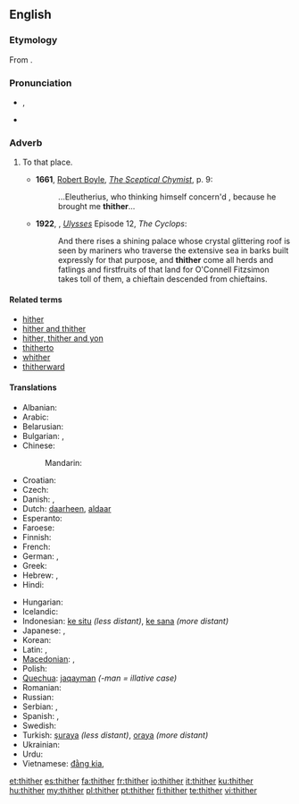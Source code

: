 ==English==

===Etymology===
From {{etyl|ang}} {{term|þider}}.

===Pronunciation===
* {{IPA|/θɪðəɹ/|/ðɪðəɹ/|lang=en}}, {{SAMPA|/TID@(r\)/|/DID@(r\)/}}
* {{audio|en-us-thither.ogg|Audio (US)}}
*: {{rhymes|ɪðə(r)}}

===Adverb===
{{en-adv|-}}

# {{chiefly|literary|_|or|_|legal|dated}} To that place.
#* '''1661''', [[w:Robert Boyle|Robert Boyle]], ''[[s:Sceptical Chymist|The Sceptical Chymist]]'', p. 9:
#*: ...Eleutherius, who thinking himself concern'd , because he brought me '''thither'''...
#* '''1922''', {{w|James Joyce}}, ''[[w:Ulysses (novel)|Ulysses]]'' Episode 12, ''The Cyclops'':
#*: And there rises a shining palace whose crystal glittering roof is seen by mariners who traverse the extensive sea in barks built expressly for that purpose, and '''thither''' come all herds and fatlings and firstfruits of that land for O'Connell Fitzsimon takes toll of them, a chieftain descended from chieftains.

====Related terms====
* [[hither]]
* [[hither and thither]]
* [[hither, thither and yon]]
* [[thitherto]]
* [[whither]]
* [[thitherward]]

====Translations====
{{trans-top| to that place }}
* Albanian: {{t+|sq|andej|xs=Albanian}}
* Arabic: {{t|ar|إلى هناك|tr='íla hunaak|sc=Arab}}
* Belarusian: {{t|be|туды|tr=tudý|sc=Cyrl}}
* Bulgarian: {{t|bg|натам|tr=natam|sc=Cyrl}}, {{t|bg|нататък|tr=natatǎk|sc=Cyrl}}
* Chinese:
*: Mandarin: {{t|zh|到那里|tr=dào nàlǐ|sc=Hani}}
* Croatian: {{t-|hr|tamo}}
* Czech: {{t|cs|tam}}
* Danish: {{t|da|did}}, {{t|da|derhen}}
* Dutch: [[daarheen]], [[aldaar]]
* Esperanto: {{t-|eo|tien|xs=Esperanto}}
* Faroese: {{t-|fo|hagar|xs=Faroese}}
* Finnish: {{t+|fi|sinne}}
* French: {{t+|fr|là}}
* German: {{t+|de|dorthin}}, {{t+|de|dahin}}
* Greek: {{t|el|προς τα εκεί|tr=pros ta ekí|sc=Grek}}
* Hebrew: {{t|he|שמה|tr=sháma}}, {{t|he|‎לשם|tr=l'shám}}
* Hindi: {{t|hi|उधर|tr=udhar|sc=Deva}}
{{trans-mid}}
* Hungarian: {{t+|hu|oda}}
* Icelandic: {{t+|is|þangað}}
* Indonesian: [[ke situ]] ''(less distant)'', [[ke sana]] ''(more distant)''
* Japanese: {{t|ja|そこ|tr=sokó-e|alt=そこへ|sc=Jpan}}, {{t|ja|あそこ|tr=asokó-e|alt=あそこへ|sc=Jpan}}
* Korean: {{t|ko|저쪽|tr=jeojjok-euro|alt=저쪽으로|sc=Kore}}
* Latin: {{t|la|illuc|alt=illūc}}, {{t-|la|eodem}}
* [[Macedonian]]: {{t-|mk|таму|tr=támu}},  {{t|mk|натаму|tr=nátamu}}
* Polish: {{t|pl|tam}}
* [[Quechua]]: [[jaqayman]] ''(-man = illative case)''
* Romanian: {{t-|ro|încolo}}
* Russian: {{t+|ru|туда|tr=tudá}}
* Serbian: {{t-|sr|tamo}}, {{t-|sr|onamo}}
* Spanish: {{t|es|por allí}}, {{t|es|hacia allá}}
* Swedish: {{t+|sv|dit}}
* Turkish: [[şuraya]] ''(less distant)'', [[oraya]] ''(more distant)''
* Ukrainian: {{t|uk|туди|tr=tudý|sc=Cyrl}}
* Urdu: {{t|ur|ادهر|tr=udhar|sc=ur-Arab}}
* Vietnamese: [[đằng kia]], {{t|vi|đằng kia}}
{{trans-bottom}}

[[et:thither]]
[[es:thither]]
[[fa:thither]]
[[fr:thither]]
[[io:thither]]
[[it:thither]]
[[ku:thither]]
[[hu:thither]]
[[my:thither]]
[[pl:thither]]
[[pt:thither]]
[[fi:thither]]
[[te:thither]]
[[vi:thither]]